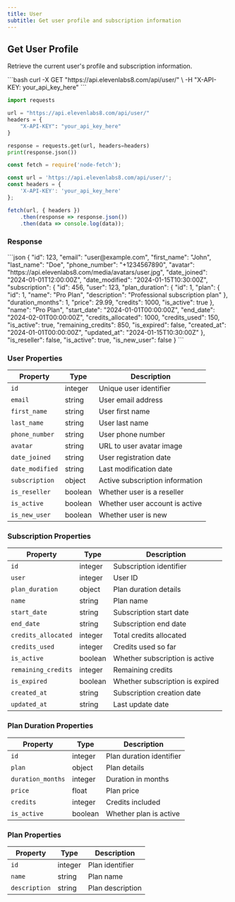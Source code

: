 ```yaml
---
title: User
subtitle: Get user profile and subscription information
---
```


## Get User Profile

Retrieve the current user's profile and subscription information.

<RequestExample>
```bash
curl -X GET "https://api.elevenlabs8.com/api/user/" \
  -H "X-API-KEY: your_api_key_here"
```

```python
import requests

url = "https://api.elevenlabs8.com/api/user/"
headers = {
    "X-API-KEY": "your_api_key_here"
}

response = requests.get(url, headers=headers)
print(response.json())
```

```javascript
const fetch = require('node-fetch');

const url = 'https://api.elevenlabs8.com/api/user/';
const headers = {
    'X-API-KEY': 'your_api_key_here'
};

fetch(url, { headers })
    .then(response => response.json())
    .then(data => console.log(data));
```
</RequestExample>

### Response

<ResponseExample>
```json
{
  "id": 123,
  "email": "user@example.com",
  "first_name": "John",
  "last_name": "Doe",
  "phone_number": "+1234567890",
  "avatar": "https://api.elevenlabs8.com/media/avatars/user.jpg",
  "date_joined": "2024-01-01T12:00:00Z",
  "date_modified": "2024-01-15T10:30:00Z",
  "subscription": {
    "id": 456,
    "user": 123,
    "plan_duration": {
      "id": 1,
      "plan": {
        "id": 1,
        "name": "Pro Plan",
        "description": "Professional subscription plan"
      },
      "duration_months": 1,
      "price": 29.99,
      "credits": 1000,
      "is_active": true
    },
    "name": "Pro Plan",
    "start_date": "2024-01-01T00:00:00Z",
    "end_date": "2024-02-01T00:00:00Z",
    "credits_allocated": 1000,
    "credits_used": 150,
    "is_active": true,
    "remaining_credits": 850,
    "is_expired": false,
    "created_at": "2024-01-01T00:00:00Z",
    "updated_at": "2024-01-15T10:30:00Z"
  },
  "is_reseller": false,
  "is_active": true,
  "is_new_user": false
}
```
</ResponseExample>

### User Properties

| Property | Type | Description |
|----------|------|-------------|
| `id` | integer | Unique user identifier |
| `email` | string | User email address |
| `first_name` | string | User first name |
| `last_name` | string | User last name |
| `phone_number` | string | User phone number |
| `avatar` | string | URL to user avatar image |
| `date_joined` | string | User registration date |
| `date_modified` | string | Last modification date |
| `subscription` | object | Active subscription information |
| `is_reseller` | boolean | Whether user is a reseller |
| `is_active` | boolean | Whether user account is active |
| `is_new_user` | boolean | Whether user is new |

### Subscription Properties

| Property | Type | Description |
|----------|------|-------------|
| `id` | integer | Subscription identifier |
| `user` | integer | User ID |
| `plan_duration` | object | Plan duration details |
| `name` | string | Plan name |
| `start_date` | string | Subscription start date |
| `end_date` | string | Subscription end date |
| `credits_allocated` | integer | Total credits allocated |
| `credits_used` | integer | Credits used so far |
| `is_active` | boolean | Whether subscription is active |
| `remaining_credits` | integer | Remaining credits |
| `is_expired` | boolean | Whether subscription is expired |
| `created_at` | string | Subscription creation date |
| `updated_at` | string | Last update date |

### Plan Duration Properties

| Property | Type | Description |
|----------|------|-------------|
| `id` | integer | Plan duration identifier |
| `plan` | object | Plan details |
| `duration_months` | integer | Duration in months |
| `price` | float | Plan price |
| `credits` | integer | Credits included |
| `is_active` | boolean | Whether plan is active |

### Plan Properties

| Property | Type | Description |
|----------|------|-------------|
| `id` | integer | Plan identifier |
| `name` | string | Plan name |
| `description` | string | Plan description |

